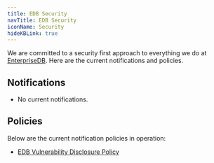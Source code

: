 ```yaml
---
title: EDB Security
navTitle: EDB Security
iconName: Security
hideKBLink: true
---
```


We are committed to a security first approach to everything we do at [EnterpriseDB](https://www.enterprisedb.com/). Here are the current notifications and policies.

## Notifications

* No current notifications.

## Policies

Below are the current notification policies in operation:

* [EDB Vulnerability Disclosure Policy](vulnerability-policy)


